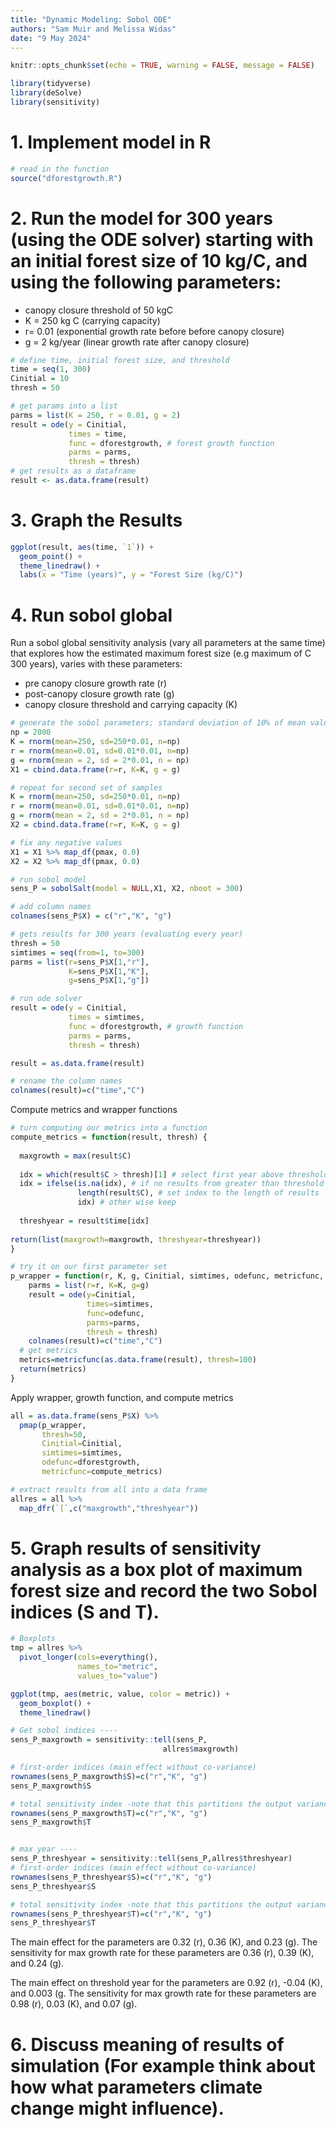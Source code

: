 ```yaml
---
title: "Dynamic Modeling: Sobol ODE"
authors: "Sam Muir and Melissa Widas"
date: "9 May 2024"
---
```


```r
knitr::opts_chunk$set(echo = TRUE, warning = FALSE, message = FALSE)
```

```r
library(tidyverse)
library(deSolve)
library(sensitivity)
```

# 1. Implement model in R
```r
# read in the function
source("dforestgrowth.R")
```

# 2. Run the model for 300 years (using the ODE solver) starting with an initial forest size of 10 kg/C, and using the following parameters:       
-   canopy closure threshold of 50 kgC
-   K = 250 kg C (carrying capacity)
-   r= 0.01 (exponential growth rate before before canopy closure)
-   g = 2 kg/year (linear growth rate after canopy closure)

```r
# define time, initial forest size, and threshold
time = seq(1, 300)
Cinitial = 10
thresh = 50

# get params into a list
parms = list(K = 250, r = 0.01, g = 2)
result = ode(y = Cinitial, 
             times = time,
             func = dforestgrowth, # forest growth function
             parms = parms,
             thresh = thresh)
# get results as a dataframe
result <- as.data.frame(result)
```

# 3. Graph the Results
```r
ggplot(result, aes(time, `1`)) +
  geom_point() +
  theme_linedraw() +
  labs(x = "Time (years)", y = "Forest Size (kg/C)")
```

# 4. Run sobol global
Run a sobol global sensitivity analysis (vary all parameters at the same time) that explores how the estimated maximum forest size (e.g maximum of C 300 years), varies with these parameters:

-   pre canopy closure growth rate (r)      
-   post-canopy closure growth rate (g)       
-   canopy closure threshold and carrying capacity (K)      

```r
# generate the sobol parameters; standard deviation of 10% of mean value
np = 2000
K = rnorm(mean=250, sd=250*0.01, n=np)
r = rnorm(mean=0.01, sd=0.01*0.01, n=np)
g = rnorm(mean = 2, sd = 2*0.01, n = np)
X1 = cbind.data.frame(r=r, K=K, g = g)

# repeat for second set of samples
K = rnorm(mean=250, sd=250*0.01, n=np)
r = rnorm(mean=0.01, sd=0.01*0.01, n=np)
g = rnorm(mean = 2, sd = 2*0.01, n = np)
X2 = cbind.data.frame(r=r, K=K, g = g)

# fix any negative values
X1 = X1 %>% map_df(pmax, 0.0)
X2 = X2 %>% map_df(pmax, 0.0)

# run sobol model
sens_P = sobolSalt(model = NULL,X1, X2, nboot = 300)

# add column names 
colnames(sens_P$X) = c("r","K", "g")
```

```r
# gets results for 300 years (evaluating every year)
thresh = 50
simtimes = seq(from=1, to=300)
parms = list(r=sens_P$X[1,"r"], 
             K=sens_P$X[1,"K"], 
             g=sens_P$X[1,"g"])

# run ode solver
result = ode(y = Cinitial, 
             times = simtimes,
             func = dforestgrowth, # growth function
             parms = parms,
             thresh = thresh)

result = as.data.frame(result)

# rename the column names
colnames(result)=c("time","C")
```

Compute metrics and wrapper functions

```r
# turn computing our metrics into a function
compute_metrics = function(result, thresh) {
  
  maxgrowth = max(result$C)
  
  idx = which(result$C > thresh)[1] # select first year above threshold
  idx = ifelse(is.na(idx), # if no results from greater than threshold
               length(result$C), # set index to the length of results 
               idx) # other wise keep
  
  threshyear = result$time[idx]
  
return(list(maxgrowth=maxgrowth, threshyear=threshyear))
}
```

```r
# try it on our first parameter set
p_wrapper = function(r, K, g, Cinitial, simtimes, odefunc, metricfunc, thresh) {
    parms = list(r=r, K=K, g=g)
    result = ode(y=Cinitial, 
                 times=simtimes, 
                 func=odefunc, 
                 parms=parms,
                 thresh = thresh) 
    colnames(result)=c("time","C")
  # get metrics
  metrics=metricfunc(as.data.frame(result), thresh=100)
  return(metrics)
}
```

Apply wrapper, growth function, and compute metrics
```r
all = as.data.frame(sens_P$X) %>% 
  pmap(p_wrapper, 
       thresh=50,
       Cinitial=Cinitial, 
       simtimes=simtimes,
       odefunc=dforestgrowth,
       metricfunc=compute_metrics)

# extract results from all into a data frame
allres = all %>% 
  map_dfr(`[`,c("maxgrowth","threshyear"))
```

# 5. Graph results of sensitivity analysis as a box plot of maximum forest size and record the two Sobol indices (S and T).
```r
# Boxplots
tmp = allres %>% 
  pivot_longer(cols=everything(),
               names_to="metric", 
               values_to="value")

ggplot(tmp, aes(metric, value, color = metric)) + 
  geom_boxplot() + 
  theme_linedraw()
```

```r
# Get sobol indices ----
sens_P_maxgrowth = sensitivity::tell(sens_P,
                                  allres$maxgrowth)

# first-order indices (main effect without co-variance)
rownames(sens_P_maxgrowth$S)=c("r","K", "g")
sens_P_maxgrowth$S

# total sensitivity index -note that this partitions the output variance 
rownames(sens_P_maxgrowth$T)=c("r","K", "g")
sens_P_maxgrowth$T


# max year ----
sens_P_threshyear = sensitivity::tell(sens_P,allres$threshyear)
# first-order indices (main effect without co-variance)
rownames(sens_P_threshyear$S)=c("r","K", "g")
sens_P_threshyear$S

# total sensitivity index -note that this partitions the output variance - so values sum to 1
rownames(sens_P_threshyear$T)=c("r","K", "g")
sens_P_threshyear$T
```

The main effect for the parameters are 0.32 (r), 0.36 (K), and 0.23 (g). The sensitivity for max growth rate for these parameters are 0.36 (r), 0.39 (K), and 0.24 (g).

The main effect on threshold year for the parameters are 0.92 (r), -0.04 (K), and 0.003 (g. The sensitivity for max growth rate for these parameters are 0.98 (r), 0.03 (K), and 0.07 (g).

# 6. Discuss meaning of results of simulation (For example think about how what parameters climate change might influence).
